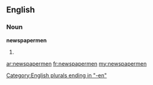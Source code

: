 ==English==

===Noun===
'''newspapermen'''

# {{plural of|[[newspaperman]]}}

[[Category:English plurals ending in "-en"]]

[[ar:newspapermen]]
[[fr:newspapermen]]
[[my:newspapermen]]